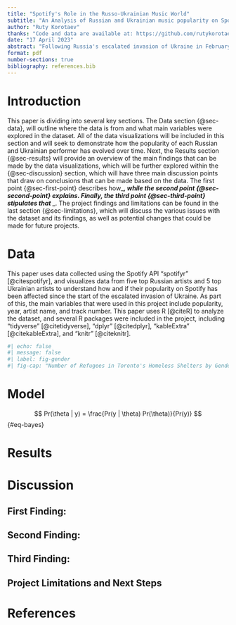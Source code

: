 ```yaml
---
title: "Spotify's Role in the Russo-Ukrainian Music World"
subtitle: "An Analysis of Russian and Ukrainian music popularity on Spotify following the 2022 Russian invasion of Ukraine"
author: "Ruty Korotaev"
thanks: "Code and data are available at: https://github.com/rutykorotaev/finalpaper"
date: "17 April 2023"
abstract: "Following Russia's escalated invasion of Ukraine in February 2022, countries across the West and around the world have sought to end business dealings with Russian companies and boycott pro-Russian public figures, while making efforts to increase support for Ukraine. This widespread effort has gone from the highest levesl of business and government, to individuals opting to stop purchasing Russian goods and not engaging with Russian popular culture, including musicians. This report uses data collected from Spotify APIs to understand how  the popularity of 10 top Russian and Ukrainian musicians has been affected by the ongoing violence. Among the key findings is that ____."
format: pdf
number-sections: true
bibliography: references.bib
---
```


# Introduction


This paper is dividing into several key sections. The Data section {@sec-data}, will outline where the data is from and what main variables were explored in the dataset. All of the data visualizations will be included in this section and will seek to demonstrate how the popularity of each Russian and Ukrainian performer has evolved over time. Next, the Results section {@sec-results} will provide an overview of the main findings that can be made by the data visualizations, which will be further explored within the {@sec-discussion} section, which will have three main discussion points that draw on conclusions that can be made based on the data. The first point {@sec-first-point} describes how____, while the second point {@sec-second-point} explains. Finally, the third point {@sec-third-point} stipulates that ____. The project findings and limitations can be found in the last section {@sec-limitations}, which will discuss the various issues with the dataset and its findings, as well as potential changes that could be made for future projects. 

# Data {#sec-data}

This paper uses data collected using the Spotify API "spotifyr" [@citespotifyr], and visualizes data from five top Russian artists and 5 top Ukrainian artists to understand how and if their popularity on Spotify has been affected since the start of the escalated invasion of Ukraine. As part of this, the main variables that were used in this project include popularity, year, artist name, and track number. This paper uses R [@citeR] to analyze the dataset, and several R packages were included in the project, including "tidyverse" [@citetidyverse], "dplyr" [@citedplyr], "kableExtra" [@citekableExtra], and "knitr" [@citeknitr].

```r
#| echo: false
#| message: false
#| label: fig-gender
#| fig-cap: "Number of Refugees in Toronto's Homeless Shelters by Gender"
```

# Model {#sec-model}

$$
Pr(\theta | y) = \frac{Pr(y | \theta) Pr(\theta)}{Pr(y)}
$$ {#eq-bayes}


# Results {#sec-results}

# Discussion {#sec-discussion}

## First Finding:  {#sec-first-point}

## Second Finding: {#sec-second-point}

## Third Finding: {#sec-third-point}

## Project Limitations and Next Steps {#sec-limitations}


\newpage


# References


